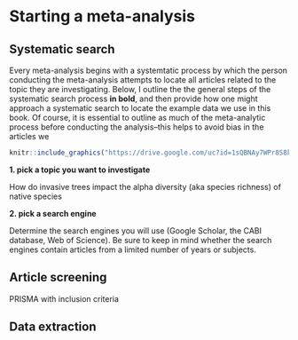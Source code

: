 # Starting a meta-analysis

## Systematic search
Every meta-analysis begins with a systemtatic process by which the person conducting the meta-analysis attempts to locate all articles related to the topic they are investigating.  Below, I outline the the general steps of the systematic search process **in bold**, and then provide how one might approach a systematic search to locate the example data we use in this book.  Of course, it is essential to outline as much of the meta-analytic process before conducting the analysis--this helps to avoid bias in the articles we


```r
knitr::include_graphics("https://drive.google.com/uc?id=1sQBNAy7WPr8S8kK5cO-4mLjysBfmRuQb")
```

**1. pick a topic you want to investigate**

How do invasive trees impact the alpha diversity (aka species richness) of native species

**2. pick a search engine**

Determine the search engines you will use (Google Scholar, the CABI database, Web of Science). Be sure to keep in mind whether the search engines contain articles from a limited number of years or subjects.


## Article screening
PRISMA with inclusion criteria

## Data extraction
